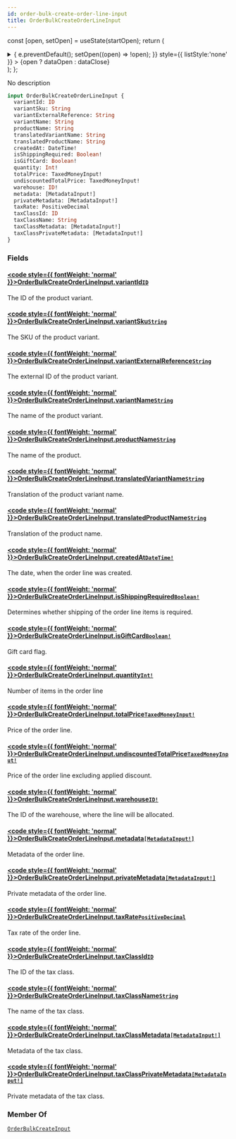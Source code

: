 ```yaml
---
id: order-bulk-create-order-line-input
title: OrderBulkCreateOrderLineInput
---
```






const [open, setOpen] = useState(startOpen);
return (
<details {...(open ? { open: true } : {})} className="details" style={{ border:'none', boxShadow:'none', background:'var(--ifm-background-color)' }}>
<summary
onClick={(e) => {
e.preventDefault();
setOpen((open) => !open);
}}
style={{ listStyle:'none' }} >
{open ? dataOpen : dataClose}
</summary>
{open && children}
</details>
);
};

No description

```graphql
input OrderBulkCreateOrderLineInput {
  variantId: ID
  variantSku: String
  variantExternalReference: String
  variantName: String
  productName: String
  translatedVariantName: String
  translatedProductName: String
  createdAt: DateTime!
  isShippingRequired: Boolean!
  isGiftCard: Boolean!
  quantity: Int!
  totalPrice: TaxedMoneyInput!
  undiscountedTotalPrice: TaxedMoneyInput!
  warehouse: ID!
  metadata: [MetadataInput!]
  privateMetadata: [MetadataInput!]
  taxRate: PositiveDecimal
  taxClassId: ID
  taxClassName: String
  taxClassMetadata: [MetadataInput!]
  taxClassPrivateMetadata: [MetadataInput!]
}
```

### Fields

#### [<code style={{ fontWeight: 'normal' }}>OrderBulkCreateOrderLineInput.<b>variantId</b></code>](#)<Bullet />[`ID`](../../../api-reference/miscellaneous/scalars/id.mdx) <Badge class="badge badge--secondary" text="scalar"/> <Badge class="badge badge--secondary" text="miscellaneous"/>

The ID of the product variant.

#### [<code style={{ fontWeight: 'normal' }}>OrderBulkCreateOrderLineInput.<b>variantSku</b></code>](#)<Bullet />[`String`](../../../api-reference/miscellaneous/scalars/string.mdx) <Badge class="badge badge--secondary" text="scalar"/> <Badge class="badge badge--secondary" text="miscellaneous"/>

The SKU of the product variant.

#### [<code style={{ fontWeight: 'normal' }}>OrderBulkCreateOrderLineInput.<b>variantExternalReference</b></code>](#)<Bullet />[`String`](../../../api-reference/miscellaneous/scalars/string.mdx) <Badge class="badge badge--secondary" text="scalar"/> <Badge class="badge badge--secondary" text="miscellaneous"/>

The external ID of the product variant.

#### [<code style={{ fontWeight: 'normal' }}>OrderBulkCreateOrderLineInput.<b>variantName</b></code>](#)<Bullet />[`String`](../../../api-reference/miscellaneous/scalars/string.mdx) <Badge class="badge badge--secondary" text="scalar"/> <Badge class="badge badge--secondary" text="miscellaneous"/>

The name of the product variant.

#### [<code style={{ fontWeight: 'normal' }}>OrderBulkCreateOrderLineInput.<b>productName</b></code>](#)<Bullet />[`String`](../../../api-reference/miscellaneous/scalars/string.mdx) <Badge class="badge badge--secondary" text="scalar"/> <Badge class="badge badge--secondary" text="miscellaneous"/>

The name of the product.

#### [<code style={{ fontWeight: 'normal' }}>OrderBulkCreateOrderLineInput.<b>translatedVariantName</b></code>](#)<Bullet />[`String`](../../../api-reference/miscellaneous/scalars/string.mdx) <Badge class="badge badge--secondary" text="scalar"/> <Badge class="badge badge--secondary" text="miscellaneous"/>

Translation of the product variant name.

#### [<code style={{ fontWeight: 'normal' }}>OrderBulkCreateOrderLineInput.<b>translatedProductName</b></code>](#)<Bullet />[`String`](../../../api-reference/miscellaneous/scalars/string.mdx) <Badge class="badge badge--secondary" text="scalar"/> <Badge class="badge badge--secondary" text="miscellaneous"/>

Translation of the product name.

#### [<code style={{ fontWeight: 'normal' }}>OrderBulkCreateOrderLineInput.<b>createdAt</b></code>](#)<Bullet />[`DateTime!`](../../../api-reference/miscellaneous/scalars/date-time.mdx) <Badge class="badge badge--secondary" text="non-null"/> <Badge class="badge badge--secondary" text="scalar"/> <Badge class="badge badge--secondary" text="miscellaneous"/>

The date, when the order line was created.

#### [<code style={{ fontWeight: 'normal' }}>OrderBulkCreateOrderLineInput.<b>isShippingRequired</b></code>](#)<Bullet />[`Boolean!`](../../../api-reference/miscellaneous/scalars/boolean.mdx) <Badge class="badge badge--secondary" text="non-null"/> <Badge class="badge badge--secondary" text="scalar"/> <Badge class="badge badge--secondary" text="miscellaneous"/>

Determines whether shipping of the order line items is required.

#### [<code style={{ fontWeight: 'normal' }}>OrderBulkCreateOrderLineInput.<b>isGiftCard</b></code>](#)<Bullet />[`Boolean!`](../../../api-reference/miscellaneous/scalars/boolean.mdx) <Badge class="badge badge--secondary" text="non-null"/> <Badge class="badge badge--secondary" text="scalar"/> <Badge class="badge badge--secondary" text="miscellaneous"/>

Gift card flag.

#### [<code style={{ fontWeight: 'normal' }}>OrderBulkCreateOrderLineInput.<b>quantity</b></code>](#)<Bullet />[`Int!`](../../../api-reference/miscellaneous/scalars/int.mdx) <Badge class="badge badge--secondary" text="non-null"/> <Badge class="badge badge--secondary" text="scalar"/> <Badge class="badge badge--secondary" text="miscellaneous"/>

Number of items in the order line

#### [<code style={{ fontWeight: 'normal' }}>OrderBulkCreateOrderLineInput.<b>totalPrice</b></code>](#)<Bullet />[`TaxedMoneyInput!`](../../../api-reference/orders/inputs/taxed-money-input.mdx) <Badge class="badge badge--secondary" text="non-null"/> <Badge class="badge badge--secondary" text="input"/> <Badge class="badge badge--secondary" text="orders"/>

Price of the order line.

#### [<code style={{ fontWeight: 'normal' }}>OrderBulkCreateOrderLineInput.<b>undiscountedTotalPrice</b></code>](#)<Bullet />[`TaxedMoneyInput!`](../../../api-reference/orders/inputs/taxed-money-input.mdx) <Badge class="badge badge--secondary" text="non-null"/> <Badge class="badge badge--secondary" text="input"/> <Badge class="badge badge--secondary" text="orders"/>

Price of the order line excluding applied discount.

#### [<code style={{ fontWeight: 'normal' }}>OrderBulkCreateOrderLineInput.<b>warehouse</b></code>](#)<Bullet />[`ID!`](../../../api-reference/miscellaneous/scalars/id.mdx) <Badge class="badge badge--secondary" text="non-null"/> <Badge class="badge badge--secondary" text="scalar"/> <Badge class="badge badge--secondary" text="miscellaneous"/>

The ID of the warehouse, where the line will be allocated.

#### [<code style={{ fontWeight: 'normal' }}>OrderBulkCreateOrderLineInput.<b>metadata</b></code>](#)<Bullet />[`[MetadataInput!]`](../../../api-reference/miscellaneous/inputs/metadata-input.mdx) <Badge class="badge badge--secondary" text="list"/> <Badge class="badge badge--secondary" text="input"/> <Badge class="badge badge--secondary" text="miscellaneous"/>

Metadata of the order line.

#### [<code style={{ fontWeight: 'normal' }}>OrderBulkCreateOrderLineInput.<b>privateMetadata</b></code>](#)<Bullet />[`[MetadataInput!]`](../../../api-reference/miscellaneous/inputs/metadata-input.mdx) <Badge class="badge badge--secondary" text="list"/> <Badge class="badge badge--secondary" text="input"/> <Badge class="badge badge--secondary" text="miscellaneous"/>

Private metadata of the order line.

#### [<code style={{ fontWeight: 'normal' }}>OrderBulkCreateOrderLineInput.<b>taxRate</b></code>](#)<Bullet />[`PositiveDecimal`](../../../api-reference/miscellaneous/scalars/positive-decimal.mdx) <Badge class="badge badge--secondary" text="scalar"/> <Badge class="badge badge--secondary" text="miscellaneous"/>

Tax rate of the order line.

#### [<code style={{ fontWeight: 'normal' }}>OrderBulkCreateOrderLineInput.<b>taxClassId</b></code>](#)<Bullet />[`ID`](../../../api-reference/miscellaneous/scalars/id.mdx) <Badge class="badge badge--secondary" text="scalar"/> <Badge class="badge badge--secondary" text="miscellaneous"/>

The ID of the tax class.

#### [<code style={{ fontWeight: 'normal' }}>OrderBulkCreateOrderLineInput.<b>taxClassName</b></code>](#)<Bullet />[`String`](../../../api-reference/miscellaneous/scalars/string.mdx) <Badge class="badge badge--secondary" text="scalar"/> <Badge class="badge badge--secondary" text="miscellaneous"/>

The name of the tax class.

#### [<code style={{ fontWeight: 'normal' }}>OrderBulkCreateOrderLineInput.<b>taxClassMetadata</b></code>](#)<Bullet />[`[MetadataInput!]`](../../../api-reference/miscellaneous/inputs/metadata-input.mdx) <Badge class="badge badge--secondary" text="list"/> <Badge class="badge badge--secondary" text="input"/> <Badge class="badge badge--secondary" text="miscellaneous"/>

Metadata of the tax class.

#### [<code style={{ fontWeight: 'normal' }}>OrderBulkCreateOrderLineInput.<b>taxClassPrivateMetadata</b></code>](#)<Bullet />[`[MetadataInput!]`](../../../api-reference/miscellaneous/inputs/metadata-input.mdx) <Badge class="badge badge--secondary" text="list"/> <Badge class="badge badge--secondary" text="input"/> <Badge class="badge badge--secondary" text="miscellaneous"/>

Private metadata of the tax class.

### Member Of

[`OrderBulkCreateInput`](../../../api-reference/orders/inputs/order-bulk-create-input.mdx) <Badge class="badge badge--secondary" text="input"/>
